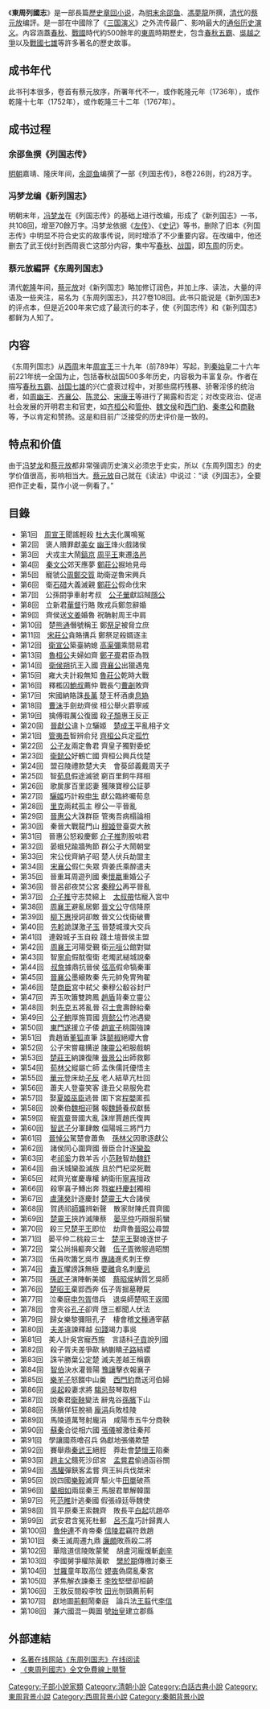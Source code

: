 {{Veil|time=2015-09-12T06:15:40+00:00}}

《'''東周列國志'''》是一部長篇[[歷史|歷史]][[章回小说|章回小说]]，為[[明朝|明末]][[余邵鱼|余邵鱼]]、[[馮夢龍|馮夢龍]]所撰，[[清代|清代]]的[[蔡元放|蔡元放]]编評。是一部在中國除了《[[三国演义|三国演义]]》之外流传最广、影响最大的[[通俗历史演义|通俗历史演义]]。內容涵蓋[[春秋时期|春秋]]、[[戰國|戰國]]時代約500餘年的[[東周|東周]]時期歷史，包含[[春秋五霸|春秋五霸]]、[[吳越春秋|吳越之爭]]以及[[戰國七雄|戰國七雄]]等許多著名的歷史故事。

== 成书年代 ==
此书刊本很多，卷首有蔡元放序，所署年代不一，或作乾隆元年（1736年），或作乾隆十七年（1752年），或作乾隆三十二年（1767年）。

== 成书过程 ==

=== 余邵鱼撰《列国志传》 ===

[[明朝|明朝]]嘉靖、隆庆年间，[[余邵鱼|余邵鱼]]编撰了一部《列国志传》，8卷226则，约28万字。

=== 冯梦龙编《新列国志》 ===
明朝末年，[[冯梦龙|冯梦龙]]在《列国志传》的基础上进行改编，形成了《新列国志》一书，共108回，增至70餘万字。冯梦龙依据《[[左传|左传]]》、《[[史记|史记]]》等书，删除了旧本《列国志传》中明显不符合史实的故事传说，同时增添了不少重要内容。在改编中，他还删去了武王伐纣到西周衰亡这部分内容，集中写[[春秋时期|春秋]]、[[战国|战国]]，即[[东周|东周]]的历史。

=== 蔡元放編評《东周列国志》 ===
清代[[乾隆|乾隆]]年间，[[蔡元放|蔡元放]]对《新列国志》略加修订润色，并加上序、读法，大量的评语及一些夹注，易名为《东周列国志》，共27卷108回。此书只能说是《新列国志》的评点本，但是近200年来它成了最流行的本子，使《列国志传》和《新列国志》都鲜为人知了。

== 内容 ==

《东周列国志》从[[西周|西周]]末年[[周宣王|周宣王]]三十九年（前789年）写起，到[[秦始皇|秦始皇]]二十六年前221年统一全国为止，包括春秋战国500多年历史，内容极为丰富复杂。作者在描写[[春秋五霸|春秋五霸]]、[[战国七雄|战国七雄]]的兴亡盛衰过程中，对那些腐朽残暴、骄奢淫侈的统治者，如[[周幽王|周幽王]]、[[齐襄公|齐襄公]]、[[陈灵公|陈灵公]]、[[宋康王|宋康王]]等进行了揭露和否定；对改变政治、促进社会发展的开明君主和官吏，如[[齐桓公|齐桓公]]和[[管仲|管仲]]、[[魏文侯|魏文侯]]和[[西门豹|西门豹]]、[[秦孝公|秦孝公]]和[[商鞅|商鞅]]等，予以肯定和赞扬。这是和目前广泛接受的历史评价是一致的。

== 特点和价值 ==
由于[[冯梦龙|冯梦龙]]和[[蔡元放|蔡元放]]都非常强调历史演义必须忠于史实，所以《东周列国志》的史学价值很高，影响相当大。[[蔡元放|蔡元放]]自己就在《读法》中说过：“读《列国志》，全要把作正史看，莫作小说一例看了。”

== 目錄 ==
{{div col|colwidth=30em}}
*第1回　[[周宣王|周宣王]]聞謠輕殺 [[杜伯|杜大夫]]化厲鳴冤
*第2回　褒人贖罪獻[[褒姒|美女]] [[周幽王|幽王]]烽火戲諸侯
*第3回　犬戎主大鬧[[鎬京|鎬京]] [[周平王|周平王]]東遷[[洛邑|洛邑]]
*第4回　[[秦文公|秦文公]]郊天應夢 [[鄭莊公|鄭莊公]]掘地見母
*第5回　寵虢公[[周鄭交質|周鄭交質]] 助衛逆魯宋興兵
*第6回　衛[[石碏|石碏]]大義滅親 [[鄭莊公|鄭莊公]]假命伐宋
*第7回　公孫閼爭車射考叔　[[公子翬|公子翬]]獻諂賊[[魯隱公|隱公]]
*第8回　立新君[[華督|華督]]行賂 敗戎兵鄭忽辭婚
*第9回　齊侯送[[文姜|文姜]]婚魯 祝聃射周王中肩
*第10回　楚[[熊通|熊通]]僭號稱王 鄭[[祭足|祭足]]被脅立庶
*第11回　[[宋莊公|宋莊公]]貪賂搆兵 鄭祭足殺婿逐主
*第12回　[[衛宣公|衛宣公]]築臺納媳 [[高渠彌|高渠彌]]乘間易君
*第13回　[[魯桓公|魯桓公]]夫婦如齊 [[鄭子亹|鄭子亹]]君臣為戮
*第14回　[[衛惠公|衛侯朔]]抗王入國 [[齊襄公|齊襄公]]出獵遇鬼
*第15回　雍大夫計殺無知 [[魯莊公|魯莊公]]乾時大戰
*第16回　釋檻囚[[鮑叔牙|鮑叔]]薦仲 戰長勺[[曹劌|曹劌]]敗齊
*第17回　宋國納賂誅[[南宮長萬|長萬]] 楚王杯酒虜[[息媯|息媯]]
*第18回　[[曹沫|曹沫]]手劍劫齊侯 桓公舉火爵寧戚
*第19回　擒傅瑕厲公復國 殺[[王子頹|子頹]]惠王反正
*第20回　[[晉獻公|晉獻公]]違卜立驪姬　[[楚成王|楚成王]]平亂相子文
*第21回　[[管夷吾|管夷吾]]智辨俞兒 [[齊桓公|齊桓公]]兵定[[孤竹|孤竹]]
*第22回　[[季友|公子友]]兩定魯君 齊皇子獨對委蛇
*第23回　[[衛懿公|衛懿公]]好鶴亡國 齊桓公興兵伐楚
*第24回　盟召陵禮款楚大夫　會葵邱義戴周天子
*第25回　智[[荀息|荀息]]假途滅虢 窮百里飼牛拜相
*第26回　歌扊扅百里認妻 獲陳寶穆公証夢
*第27回　[[驪姬|驪姬]]巧計殺[[申生|申生]] 獻公臨終囑荀息
*第28回　[[里克|里克]]兩弒孤主 穆公一平晉亂
*第29回　[[晉惠公|晉惠公]]大誅群臣 管夷吾病榻論相
*第30回　秦晉大戰龍門山 [[穆姬|穆姬]]登臺耍大赦
*第31回　晉惠公怒殺慶鄭 [[介子推|介子推]]割股啖君
*第32回　晏蛾兒踰牆殉節 群公子大鬧朝堂
*第33回　宋公伐齊納子昭 楚人伏兵劫盟主
*第34回　[[宋襄公|宋襄公]]假仁失眾 齊姜氏乘醉遣夫
*第35回　晉重耳周遊列國 秦[[懷嬴|懷嬴]]重婚公子
*第36回　晉呂郤夜焚公宮 [[秦穆公|秦穆公]]再平晉亂
*第37回　[[介子推|介子推]]守志焚綿上　[[甘昭公|太叔帶]]怙寵入宮中
*第38回　[[周襄王|周襄王]]避亂居鄭 [[晉文公|晉文公]]守信降原
*第39回　[[柳下惠|柳下惠]]授詞卻敵 晉文公伐衛破曹
*第40回　[[先軫|先軫]]詭謀激[[子玉|子玉]] 晉楚城濮大交兵
*第41回　連穀城子玉自殺 踐土壇晉侯主盟
*第42回　[[周襄王|周襄王]]河陽受覲 衛[[元咺|元咺]]公館對獄
*第43回　智[[寧俞|寧俞]]假酖復衛 老燭武縋城說秦
*第44回　[[叔詹|叔詹]]據鼎抗晉侯 [[弦高|弦高]]假命犒秦軍
*第45回　[[晉襄公|晉襄公]]墨縗敗秦 先元帥免冑殉翟
*第46回　楚[[商臣|商臣]]宮中弒父 秦穆公殽谷封尸
*第47回　弄玉吹簫雙跨鳳 [[趙盾|趙盾]]背秦立靈公
*第48回　刺[[先克|先克]]五將亂晉 召[[士會|士會]]壽餘紿秦
*第49回　[[宋文公|公子鮑]]厚施買國 [[齊懿公|齊懿公]]竹池遇變
*第50回　[[東門遂|東門遂]]援立子倭 [[趙宣子|趙宣子]]桃園強諫
*第51回　責趙盾[[董狐|董狐]]直筆 誅[[鬬椒|鬬椒]]絕纓大會
*第52回　公子宋嘗黿搆逆 [[陳靈公|陳靈公]]衵服戲朝
*第53回　[[楚莊王|楚莊王]]納諫復陳 [[晉景公|晉景公]]出師救鄭
*第54回　[[荀林父|荀林父]]縱屬亡師 孟侏儒託優悟主
*第55回　[[華元|華元]]登床劫[[子反|子反]] 老人結草亢杜回
*第56回　蕭夫人登臺笑客 逢丑父易服免君
*第57回　娶[[夏姬|夏姬]][[巫臣|巫臣]]逃晉 圍下宮[[程嬰|程嬰]]匿孤
*第58回　說秦伯[[呂相|魏相]]迎醫 報[[魏錡|魏錡]]養叔獻藝
*第59回　寵[[胥童|胥童]]晉國大亂 誅岸賈趙氏復興
*第60回　[[智武子|智武子]]分軍肆敵 偪陽城三將鬥力
*第61回　[[晉悼公|晉悼公]]駕楚會蕭魚　[[孫林父|孫林父]]因歌逐獻公
*第62回　諸侯同心圍齊國 晉臣合計逐[[欒盈|欒盈]]
*第63回　老[[祁奚|祁奚]]力救羊舌 小[[范鞅|范鞅]]智劫[[魏舒|魏舒]]
*第64回　曲沃城欒盈滅族 且於門杞梁死戰
*第65回　弒齊光崔慶專權 納衛衎[[寧喜|寧喜]]擅政
*第66回　殺寧喜子鱄出奔 戮[[崔杼|崔杼]][[慶封|慶封]]獨相
*第67回　[[盧蒲癸|盧蒲癸]]計逐慶封 [[楚靈王|楚靈王]]大合諸侯
*第68回　賀虒祁[[師曠|師曠]]辨新聲　散家財陳氏買齊國
*第69回　[[楚靈王|楚靈王]]挾詐滅陳蔡　[[晏平仲|晏平仲]]巧辯服荊蠻
*第70回　殺三兄[[楚平王|楚平王]]即位　劫齊魯[[晉昭公|晉昭公]]尋盟
*第71回　晏平仲二桃殺三士　[[楚平王|楚平王]]娶媳逐世子
*第72回　棠公尚捐軀奔父難　[[伍子胥|伍子胥]]微服過昭關
*第73回　伍員吹簫乞吳市 [[專諸|專諸]]進炙刺王僚
*第74回　[[囊瓦|囊瓦]]懼謗誅無極 [[要離|要離]]貪名刺[[慶忌|慶忌]]
*第75回　[[孫武子|孫武子]]演陣斬美姬　[[蔡昭侯|蔡昭侯]]納質乞吳師
*第76回　[[楚昭王|楚昭王]]棄郢西奔 伍子胥掘墓鞭屍
*第77回　泣秦庭[[申包胥|申包胥]]借兵　退吳師楚昭王返國
*第78回　會夾谷[[孔子|孔子]]卻齊 墮三都聞人伏法
*第79回　歸女樂黎彌阻孔子　棲會稽[[文種|文種]]通宰嚭
*第80回　[[夫差|夫差]]違諫釋越 [[句踐|句踐]]竭力事吳
*第81回　美人計吳宮寵西施　言語科[[子貢|子貢]]說列國
*第82回　殺子胥夫差爭歃 納蒯瞶[[子路|子路]]結纓
*第83回　誅羋勝葉公定楚 滅夫差越王稱霸
*第84回　[[智伯|智伯]]決水灌晉陽 [[豫讓|豫讓]]擊衣報襄子
*第85回　[[樂羊|樂羊子]]怒餟中山羹　[[西門豹|西門豹]]喬送河伯婦
*第86回　[[吳起|吳起]]殺妻求將 [[騶忌|騶忌]]鼓琴取相
*第87回　說秦君[[衛鞅|衛鞅]]變法 辭鬼谷[[孫臏|孫臏]]下山
*第88回　孫臏佯狂脫禍 [[龐涓|龐涓]]兵敗桂陵
*第89回　馬陵道萬弩射龐涓　咸陽市五牛分商鞅
*第90回　[[蘇秦|蘇秦]]合從相六國 [[張儀|張儀]]被激往秦邦
*第91回　學讓國燕噲召兵 偽獻地張儀欺楚
*第92回　賽舉鼎[[秦武王|秦武王]]絕脛　莽赴會[[楚懷王|楚懷王]]陷秦
*第93回　[[趙主父|趙主父]]餓死沙邱宮　[[孟嘗君|孟嘗君]]偷過函谷關
*第94回　[[馮驩|馮驩]]彈鋏客孟嘗 齊王糾兵伐桀宋
*第95回　說四國[[樂毅|樂毅]]滅齊 驅火牛[[田單|田單]]破燕
*第96回　[[藺相如|藺相如]]兩屈秦王 馬服君單解韓圍
*第97回　死[[范睢|范睢]]計逃秦國 假張祿廷辱魏使
*第98回　質平原秦王索魏齊　敗長平[[白起|白起]]坑趙卒
*第99回　武安君含冤死杜郵　[[呂不韋|呂不韋]]巧計歸異人
*第100回　[[魯仲連|魯仲連]]不肯帝秦 [[信陵君|信陵君]]竊符救趙
*第101回　秦王滅周遷九鼎 [[廉頗|廉頗]]敗燕殺二將
*第102回　華陰道信陵敗蒙驁　胡盧河龐煖斬[[劇辛|劇辛]]
*第103回　李國舅爭權除黃歇　[[樊於期|樊於期]]傳檄討秦王
*第104回　[[甘羅|甘羅]]童年取高位 [[嫪毐|嫪毐]]偽腐亂秦宮
*第105回　茅焦解衣諫秦王 [[李牧|李牧]]堅壁卻桓齮
*第106回　王敖反間殺李牧 [[田光|田光]]刎頸薦荊軻
*第107回　獻地圖[[荊軻|荊軻]]鬧秦庭　論兵法[[王翦|王翦]]代[[李信|李信]]
*第108回　兼六國混一輿圖 號[[始皇|始皇]]建立郡縣
{{div col end}}

== 外部連結 ==
{{Wikisourceshas|周朝秘史|東周列國志}}

* [https://web.archive.org/web/20120414085109/http://www.zggdwx.com/dongzhou.html 名著在线网站《东周列国志》在线阅读]
* [https://web.archive.org/web/20160429140424/http://lieguozhi.blogspot.tw/ 《東周列國志》全文免費線上閱覽]

[[Category:子部小說家類|Category:子部小說家類]]
[[Category:清朝小說|Category:清朝小說]]
[[Category:白話古典小說|Category:白話古典小說]]
[[Category:東周背景小說|Category:東周背景小說]]
[[Category:西周背景小說|Category:西周背景小說]]
[[Category:秦朝背景小說|Category:秦朝背景小說]]